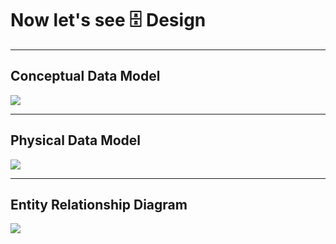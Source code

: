 # Now let's see 🗄️ Design

---

## Conceptual Data Model

<img src='../public/DD/CDM.PNG'/>

---

## Physical Data Model


<img src='../public/DD/PDM.PNG'/>

---

## Entity Relationship Diagram


<img src='../public/DD/ERD.png'/>
